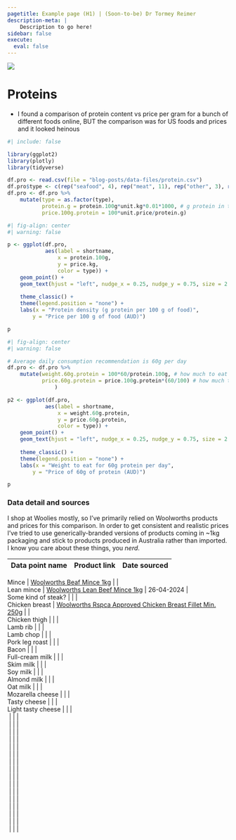 ```yaml
---
pagetitle: Example page (H1) | (Soon-to-be) Dr Tormey Reimer
description-meta: |
    Description to go here!
sidebar: false
execute: 
  eval: false
---
```

::: {.column-screen .no-gaps}
![](../resources/images/Matre_5x1.jpg)
:::

# Proteins

- I found a comparison of protein content vs price per gram for a bunch of different foods online, BUT the comparison was for US foods and prices and it looked heinous

```r
#| include: false

library(ggplot2)
library(plotly)
library(tidyverse)
```

```r
df.pro <- read.csv(file = "blog-posts/data-files/protein.csv")
df.pro$type <- c(rep("seafood", 4), rep("meat", 11), rep("other", 3), rep("dairy", 3), rep("dairy alt", 3), rep("dairy", 4), "seafood", rep("other", 2), "legumes", "other", rep("legumes", 3), rep("nuts", 4), rep("grains", 2))
df.pro <- df.pro %>% 
    mutate(type = as.factor(type),
           protein.g = protein.100g*unit.kg*0.01*1000, # g protein in the package
           price.100g.protein = 100*unit.price/protein.g)
```

```r
#| fig-align: center
#| warning: false

p <- ggplot(df.pro, 
            aes(label = shortname, 
                x = protein.100g, 
                y = price.kg,
                color = type)) +
    geom_point() +
    geom_text(hjust = "left", nudge_x = 0.25, nudge_y = 0.75, size = 2.5) +
    
    theme_classic() +
    theme(legend.position = "none") +
    labs(x = "Protein density (g protein per 100 g of food)",
        y = "Price per 100 g of food (AUD)")

p
```

```r
#| fig-align: center
#| warning: false

# Average daily consumption recommendation is 60g per day
df.pro <- df.pro %>% 
    mutate(weight.60g.protein = 100*60/protein.100g, # how much to eat per day
           price.60g.protein = price.100g.protein*(60/100) # how much that would cost
               )

p2 <- ggplot(df.pro, 
            aes(label = shortname, 
                x = weight.60g.protein, 
                y = price.60g.protein,
                color = type)) +
    geom_point() +
    geom_text(hjust = "left", nudge_x = 0.25, nudge_y = 0.75, size = 2.5) +
    
    theme_classic() +
    theme(legend.position = "none") +
    labs(x = "Weight to eat for 60g protein per day",
        y = "Price of 60g of protein (AUD)")

p
```


### Data detail and sources

I shop at Woolies mostly, so I've primarily relied on Woolworths products and prices for this comparison. In order to get consistent and realistic prices I've tried to use generically-branded versions of products coming in ~1kg packaging and stick to products produced in Australia rather than imported. I know you care about these things, you *nerd*.

| Data point name | Product link | Date sourced |
|---|---|---|
<!-- Meats -->
| Mince | [Woolworths Beaf Mince 1kg](https://www.woolworths.com.au/shop/productdetails/577864/woolworths-beef-mince) |  |
| Lean mince | [Woolworths Lean Beef Mince 1kg ](https://www.woolworths.com.au/shop/productdetails/577862/woolworths-lean-beef-mince) | 26-04-2024 |
| Some kind of steak? |  |  |
| Chicken breast | [Woolworths Rspca Approved Chicken Breast Fillet Min. 250g](https://www.woolworths.com.au/shop/productdetails/25734/woolworths-rspca-approved-chicken-breast-fillet) |  |
| Chicken thigh |  |  |
| Lamb rib |  |  |
| Lamb chop |  |  |
| Pork leg roast |  |  |
| Bacon |  |  |
<!-- Dairy etc -->
| Full-cream milk |  |  |
| Skim milk |  |  |
| Soy milk |  |  |
| Almond milk |  |  |
| Oat milk |  |  |
| Mozarella cheese |  |  |
| Tasty cheese |  |  |
| Light tasty cheese |  |  |
<!-- Nuts & legumes -->
|  |  |  |
|  |  |  |
|  |  |  |
|  |  |  |
|  |  |  |
|  |  |  |
|  |  |  |
|  |  |  |
|  |  |  |
<!-- Pantry stuff -->
|  |  |  |
|  |  |  |
|  |  |  |
|  |  |  |
|  |  |  |
|  |  |  |
|  |  |  |

